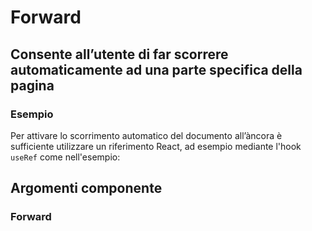 
<Meta title='Documentazione/Componenti/Forward' of={Forward} />

# Forward

## Consente all’utente di far scorrere automaticamente ad una parte specifica della pagina

### Esempio

Per attivare lo scorrimento automatico del documento all’àncora è sufficiente utilizzare un riferimento React, ad esempio mediante l'hook `useRef` come nell'esempio:

<Canvas>
  <Story id='componenti-forward--esempi' />
</Canvas>

## Argomenti componente

### Forward

<ArgsTable of={Forward} />
